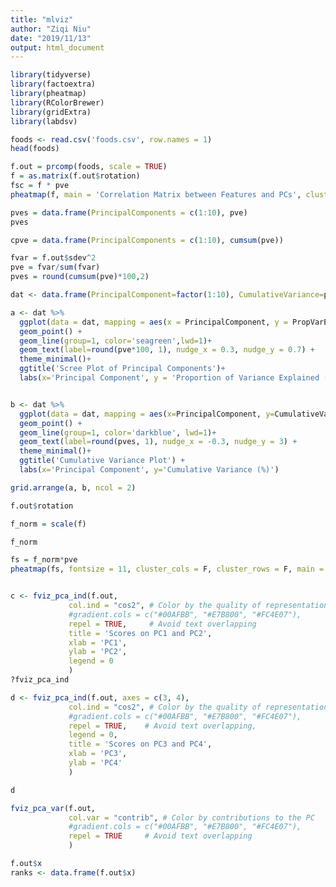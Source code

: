 ---
title: "mlviz"
author: "Ziqi Niu"
date: "2019/11/13"
output: html_document
---

```{r}
library(tidyverse)
library(factoextra)
library(pheatmap)
library(RColorBrewer)
library(gridExtra)
library(labdsv)
```

```{r}
foods <- read.csv('foods.csv', row.names = 1)
head(foods)
```



```{r}

f.out = prcomp(foods, scale = TRUE)
f = as.matrix(f.out$rotation)
fsc = f * pve
pheatmap(f, main = 'Correlation Matrix between Features and PCs', cluster_rows = F, cluster_cols = F)
```
```{r}
pves = data.frame(PrincipalComponents = c(1:10), pve)
pves

cpve = data.frame(PrincipalComponents = c(1:10), cumsum(pve))
```

```{r}
fvar = f.out$sdev^2
pve = fvar/sum(fvar)
pves = round(cumsum(pve)*100,2)

dat <- data.frame(PrincipalComponent=factor(1:10), CumulativeVariance=pves, PropVarExplained = round(pve*100,1))

a <- dat %>%
  ggplot(data = dat, mapping = aes(x = PrincipalComponent, y = PropVarExplained)) +
  geom_point() +
  geom_line(group=1, color='seagreen',lwd=1)+
  geom_text(label=round(pve*100, 1), nudge_x = 0.3, nudge_y = 0.7) +
  theme_minimal()+
  ggtitle('Scree Plot of Principal Components')+
  labs(x='Principal Component', y = 'Proportion of Variance Explained (%)')


b <- dat %>%
  ggplot(data = dat, mapping = aes(x=PrincipalComponent, y=CumulativeVariance)) +
  geom_point() +
  geom_line(group=1, color='darkblue', lwd=1)+
  geom_text(label=round(pves, 1), nudge_x = -0.3, nudge_y = 3) +
  theme_minimal()+
  ggtitle('Cumulative Variance Plot') +
  labs(x='Principal Component', y='Cumulative Variance (%)')

grid.arrange(a, b, ncol = 2)

```


```{r}
f.out$rotation
```


```{r}
f_norm = scale(f)

f_norm
```

```{r}
fs = f_norm*pve
pheatmap(fs, fontsize = 11, cluster_cols = F, cluster_rows = F, main = 'Correlation between Variables and PCs')
```



```{r}


```


```{r}
c <- fviz_pca_ind(f.out,
             col.ind = "cos2", # Color by the quality of representation
             #gradient.cols = c("#00AFBB", "#E7B800", "#FC4E07"),
             repel = TRUE,     # Avoid text overlapping
             title = 'Scores on PC1 and PC2',
             xlab = 'PC1',
             ylab = 'PC2',
             legend = 0
             )
?fviz_pca_ind

```

```{r}
d <- fviz_pca_ind(f.out, axes = c(3, 4),
             col.ind = "cos2", # Color by the quality of representation
             #gradient.cols = c("#00AFBB", "#E7B800", "#FC4E07"),
             repel = TRUE,    # Avoid text overlapping,
             legend = 0,
             title = 'Scores on PC3 and PC4',
             xlab = 'PC3',
             ylab = 'PC4'
             )

d
```


```{r}
fviz_pca_var(f.out,
             col.var = "contrib", # Color by contributions to the PC
             #gradient.cols = c("#00AFBB", "#E7B800", "#FC4E07"),
             repel = TRUE     # Avoid text overlapping
             )
```

```{r}
f.out$x
ranks <- data.frame(f.out$x)
```


